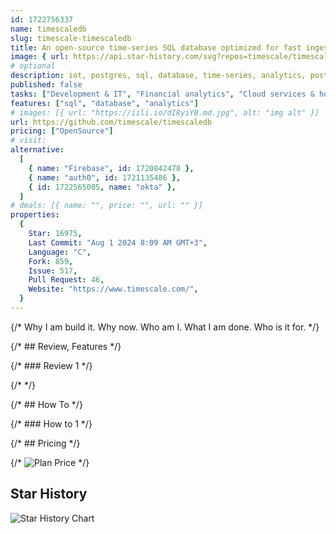 ```yaml
---
id: 1722756337
name: timescaledb
slug: timescale-timescaledb
title: An open-source time-series SQL database optimized for fast ingest and complex queries. Packaged as a PostgreSQL extension.
image: { url: https://api.star-history.com/svg?repos=timescale/timescaledb }
# optional
description: iot, postgres, sql, database, time-series, analytics, postgresql, financial-analysis, tsdb, hacktoberfest, time-series-database, timescaledb,  ,
published: false
tasks: ["Development & IT", "Financial analytics", "Cloud services & hosting"]
features: ["sql", "database", "analytics"]
# images: [{ url: "https://iili.io/dI8yiYB.md.jpg", alt: "img alt" }]
url: https://github.com/timescale/timescaledb
pricing: ["OpenSource"]
# visit:
alternative:
  [
    { name: "Firebase", id: 1720842478 },
    { name: "auth0", id: 1721135486 },
    { id: 1722565005, name: "okta" },
  ]
# deals: [{ name: "", price: "", url: "" }]
properties:
  {
    Star: 16975,
    Last Commit: "Aug 1 2024 8:09 AM GMT+3",
    Language: "C",
    Fork: 859,
    Issue: 517,
    Pull Request: 46,
    Website: "https://www.timescale.com/",
  }
---
```


{/* Why I am build it. Why now. Who am I. What I am done. Who is it for. */}

{/* ## Review, Features */}

{/* ### Review 1 */}

{/* <DetailYoutube videoId="" startTime={0} /> */}

{/* ## How To */}

{/* ### How to 1 */}

{/* ## Pricing */}

{/* <Img src="" alt="Plan Price" /> */}

## Star History

![Star History Chart](https://api.star-history.com/svg?repos=timescale/timescaledb)
